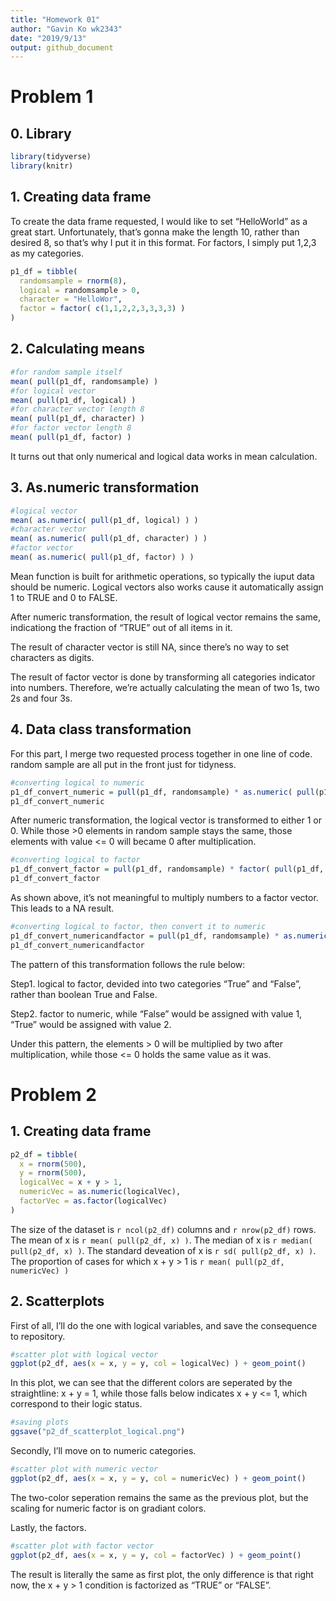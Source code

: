 ```yaml
---
title: "Homework 01"
author: "Gavin Ko wk2343"
date: "2019/9/13"
output: github_document
---
```


# Problem 1

## 0. Library
```r

library(tidyverse)
library(knitr)

```

## 1. Creating data frame

To create the data frame requested, I would like to set "HelloWorld" as  a great start.
Unfortunately, that's gonna make the length 10, rather than desired 8, so that's why I put it in this format. For factors, I simply put 1,2,3 as my categories.

```r

p1_df = tibble(
  randomsample = rnorm(8),
  logical = randomsample > 0,
  character = "HelloWor",
  factor = factor( c(1,1,2,2,3,3,3,3) )
)

```
## 2. Calculating means

```r

#for random sample itself
mean( pull(p1_df, randomsample) )
#for logical vector
mean( pull(p1_df, logical) )
#for character vector length 8
mean( pull(p1_df, character) )
#for factor vector length 8
mean( pull(p1_df, factor) )

```
It turns out that only numerical and logical data works in mean calculation. 

## 3. As.numeric transformation
```r

#logical vector
mean( as.numeric( pull(p1_df, logical) ) )
#character vector
mean( as.numeric( pull(p1_df, character) ) )
#factor vector
mean( as.numeric( pull(p1_df, factor) ) )

```
Mean function is built for arithmetic operations, so typically the iuput data should be numeric. Logical vectors also works cause it automatically assign 1 to TRUE and 0 to FALSE.

After numeric transformation, the result of logical vector remains the same, indicationg the fraction of "TRUE" out of all items in it. 

The result of character vector is still NA, since there's no way to set characters as digits.

The result of factor vector is done by transforming all categories indicator into numbers. Therefore, we're actually calculating the mean of two 1s, two 2s and four 3s.

## 4. Data class transformation
For this part, I merge two requested process together in one line of code. random sample are all put in the front just for tidyness.

```r

#converting logical to numeric
p1_df_convert_numeric = pull(p1_df, randomsample) * as.numeric( pull(p1_df, logical) )
p1_df_convert_numeric

```

After numeric transformation, the logical vector is transformed to either 1 or 0. While those >0 elements in random sample stays the same, those elements with value <= 0 will became 0 after multiplication. 

```r

#converting logical to factor
p1_df_convert_factor = pull(p1_df, randomsample) * factor( pull(p1_df, logical) )
p1_df_convert_factor

```

As shown above, it's not meaningful to multiply numbers to a factor vector. This leads 
to a NA result.

```r

#converting logical to factor, then convert it to numeric
p1_df_convert_numericandfactor = pull(p1_df, randomsample) * as.numeric( factor( pull(p1_df, logical) ) )
p1_df_convert_numericandfactor

```

The pattern of this transformation follows the rule below:

Step1. logical to factor, devided into two categories "True" and "False", rather than boolean True and False.

Step2. factor to numeric, while "False" would be assigned with value 1, "True" would be assigned with value 2.

Under this pattern, the elements > 0 will be multiplied by two after multiplication, while those <= 0 holds the same value as it was.



# Problem 2
## 1. Creating data frame

```r

p2_df = tibble(
  x = rnorm(500),
  y = rnorm(500),
  logicalVec = x + y > 1,
  numericVec = as.numeric(logicalVec),
  factorVec = as.factor(logicalVec)
)

```

The size of the dataset is `r ncol(p2_df)` columns and `r nrow(p2_df)` rows.
The mean of x is `r mean( pull(p2_df, x) )`.
The median of x is `r median( pull(p2_df, x) ) `.
The standard deveation of x is `r sd( pull(p2_df, x) )`. 
The proportion of cases for which x + y > 1 is `r mean( pull(p2_df, numericVec) )`

## 2. Scatterplots

First of all, I'll do the one with logical variables, and save the consequence to repository.

```r
#scatter plot with logical vector
ggplot(p2_df, aes(x = x, y = y, col = logicalVec) ) + geom_point()

```

In this plot, we can see that the different colors are seperated by the straightline: 
x + y = 1, while those falls below indicates x + y <= 1, which correspond to their logic status.

```r
#saving plots
ggsave("p2_df_scatterplot_logical.png")

```

Secondly, I'll move on to numeric categories.

```r
#scatter plot with numeric vector
ggplot(p2_df, aes(x = x, y = y, col = numericVec) ) + geom_point()

```
The two-color seperation remains the same as the previous plot, but the scaling for numeric factor is on gradiant colors.

Lastly, the factors.

```r
#scatter plot with factor vector
ggplot(p2_df, aes(x = x, y = y, col = factorVec) ) + geom_point()

```
The result is literally the same as first plot, the only difference is that right now, the x + y > 1 condition is factorized as "TRUE" or "FALSE".
